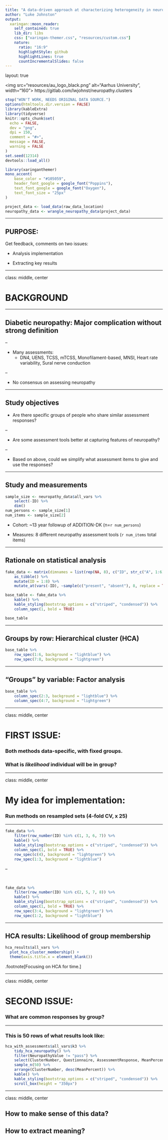 ```yaml
---
title: "A data-driven approach at characterizing heterogeneity in neuropathy assessments"
author: "Luke Johnston"
output:
  xaringan::moon_reader:
    self_contained: true
    lib_dir: libs
    css: ["xaringan-themer.css", "resources/custom.css"]
    nature:
      ratio: "16:9"
      highlightStyle: github
      highlightLines: true
      countIncrementalSlides: false
---
```


layout: true

<div class="footer">
<img src="resources/au_logo_black.png" alt="Aarhus University", width="160">
https://gitlab.com/lwjohnst/neuropathy.clusters
</div>

```r
stop("WON'T WORK, NEEDS ORIGINAL DATA SOURCE.")
options(htmltools.dir.version = FALSE)
library(kableExtra)
library(tidyverse)
knitr::opts_chunk$set(
  echo = FALSE,
  dev = "png",
  dpi = 150,
  comment = "#>",
  message = FALSE,
  warning = FALSE
)
set.seed(12314)
devtools::load_all()
```

```r
library(xaringanthemer)
mono_accent(
    base_color = "#105059",
    header_font_google = google_font("Poppins"),
    text_font_google = google_font("Oxygen"),
    text_font_size = "25px"
)
```

```r
project_data <- load_data(raw_data_location)
neuropathy_data <- wrangle_neuropathy_data(project_data)
```

---

## PURPOSE:

Get feedback, comments on two issues:

- Analysis implementation

- Extracting key results

---

class: middle, center

# BACKGROUND

---

## Diabetic neuropathy: Major complication without strong definition

--

- Many assessments:
    - DN4, UENS, TCSS, mTCSS, Monofilament-based, MNSI, Heart rate variability,
    Sural nerve conduction

--

- No consensus on assessing neuropathy

---

## Study objectives

- Are there specific groups of people who share similar assessment responses?

--

- Are some assessment tools better at capturing features of neuropathy?

--

- Based on above, could we simplify what assessment items to give and use the
responses?

---

## Study and measurements

```r
sample_size <- neuropathy_data$all_vars %>%
    select(-ID) %>%
    dim()
num_persons <- sample_size[1]
num_items <- sample_size[2]
```

- Cohort: ~13 year followup of ADDITION-DK (n=`r num_persons`)

- Measures: 8 different neuropathy assessment tools (`r num_items` total items)

---

## Rationale on statistical analysis

```r
fake_data <- matrix(dimnames = list(rep(NA, 8), c("ID", str_c("A", 1:6))), ncol = 7, nrow = 8) %>%
    as_tibble() %>%
    mutate(ID = 1:8) %>%
    mutate_at(vars(-ID), ~sample(c("present", "absent"), 8, replace = TRUE))

base_table <- fake_data %>%
    kable() %>%
    kable_styling(bootstrap_options = c("striped", "condensed")) %>%
    column_spec(1, bold = TRUE)

base_table
```

---

## Groups by row: Hierarchical cluster (HCA)

```r
base_table %>%
    row_spec(1:6, background = "lightblue") %>%
    row_spec(7:8, background = "lightgreen")
```

---

## "Groups" by variable: Factor analysis

```r
base_table %>%
    column_spec(2:3, background = "lightblue") %>%
    column_spec(4:7, background = "lightgreen")
```

---

class: middle, center

# FIRST ISSUE:

### Both methods data-specific, with fixed groups.

### What is *likelihood* individual will be in group?

---

class: middle, center

# My idea for implementation:

### Run methods on resampled sets (4-fold CV, x 25)

---

```r
fake_data %>%
    filter(row_number(ID) %in% c(1, 3, 6, 7)) %>%
    kable() %>%
    kable_styling(bootstrap_options = c("striped", "condensed")) %>%
    column_spec(1, bold = TRUE) %>%
    row_spec(c(4), background = "lightgreen") %>%
    row_spec(1:3, background = "lightblue")
```

--

&nbsp;

```r
fake_data %>%
    filter(row_number(ID) %in% c(2, 5, 7, 8)) %>%
    kable() %>%
    kable_styling(bootstrap_options = c("striped", "condensed")) %>%
    column_spec(1, bold = TRUE) %>%
    row_spec(3:4, background = "lightgreen") %>%
    row_spec(1:2, background = "lightblue")
```


---

## HCA results: Likelihood of group membership

```r
hca_results$all_vars %>%
  plot_hca_cluster_membership() +
  theme(axis.title.x = element_blank())
```

.footnote[Focusing on HCA for time.]

---

class: middle, center

# SECOND ISSUE:

### What are common responses by group?

---

### This is 50 rows of what results look like:

```r
hca_with_assessments$all_vars$k3 %>%
    tidy_hca_neuropathy() %>%
    filter(NeuropathyValue != "pass") %>%
    select(ClusterNumber, Questionnaire, AssessmentResponse, MeanPercent) %>%
    sample_n(50) %>%
    arrange(ClusterNumber, desc(MeanPercent)) %>%
    kable() %>%
    kable_styling(bootstrap_options = c("striped", "condensed")) %>%
    scroll_box(height = "350px")
```

---

class: middle, center

## How to make sense of this data?

## How to extract meaning?

